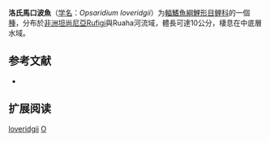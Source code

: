 {{Speciesbox
| name = 洛氏馬口波魚
| status = LC
| status_system = IUCN3.1
| image = 
| genus = Opsaridium
| species = loveridgii
| authority = [[Norman|Norman]], 1922
| synonyms = *''Barilius loveridgii''<br /><small>Norman, 1922</small>
*''Opsaridium loveridgei''<br /><small>Norman, 1922</small>
}}

'''洛氏馬口波魚'''（[[学名|学名]]：''Opsaridium loveridgii''）为[[輻鰭魚綱|輻鰭魚綱]][[鯉形目|鯉形目]][[鲤科|鲤科]]的一個[[種|種]]，分布於[[非洲|非洲]][[坦尚尼亞|坦尚尼亞]]Rufigi與Ruaha河流域，體長可達10公分，棲息在中底層水域。

== 参考文献 ==
{{refbegin}}
*{{FishBase_species|genus=Opsaridium|species=loveridgii|year=2011|month=12}}
{{refend}}

==扩展阅读==
{{refbegin}}
{{Wikispecies-inline|Opsaridium loveridgii|洛氏馬口波魚}}
{{refend}}
{{Taxonbar|from=Q2236171}}

[[Category:馬口波魚屬|loveridgii]]
[[Category:1922年描述的魚類|O]]


{{鯉形目小作品}}